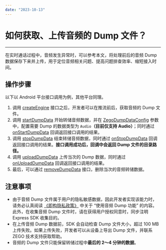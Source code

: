 ```yaml
---
date: "2023-10-13"
---
```

# 如何获取、上传音频的 Dump 文件？

- - -

在实时通话过程中，音频发生异常时，可以参考本文，将处理前后的音频 Dump 数据保存下来并上传，用于定位音频相关问题、提高问题排查效率、缩短接入时间。

## 操作步骤

以下以 Android 平台接口调用为例，其他平台同理。

1. 调用 [createEngine](https://doc-zh.zego.im/article/api?doc=Express_Video_SDK_API~java_android~class~ZegoExpressEngine#create-engine) 接口之后，开发者可以在推流前后，获取音频的 Dump 文件。
2. 调用 [startDumpData](https://doc-zh.zego.im/article/api?doc=Express_Video_SDK_API~java_android~class~ZegoExpressEngine#start-dump-data) 开始转储音频数据，并在 [ZegoDumpDataConfig](https://doc-zh.zego.im/article/api?doc=Express_Video_SDK_API~java_android~class~ZegoDumpDataConfig) 参数中，配置需要 Dump 的数据类型为 `Audio`**（目前仅支持 Audio）**；同时通过 [onStartDumpData](https://doc-zh.zego.im/article/api?doc=Express_Video_SDK_API~java_android~class~IZegoEventHandler#on-start-dump-data) 回调返回接口调用的结果。
3. 调用 [stopDumpData](https://doc-zh.zego.im/article/api?doc=Express_Video_SDK_API~java_android~class~ZegoExpressEngine#stop-dump-data) 结束转储音频数据，同时通过 [onStopDumpData](https://doc-zh.zego.im/article/api?doc=Express_Video_SDK_API~java_android~class~IZegoEventHandler#on-stop-dump-data) 回调返回接口调用的结果。**接口调用成功后，回调中会返回 Dump 文件的目录路径。**
4. 调用 [uploadDumpData](https://doc-zh.zego.im/article/api?doc=Express_Video_SDK_API~java_android~class~ZegoExpressEngine#upload-dump-data) 上传当次的 Dump 数据，同时通过 [onUploadDumpData](https://doc-zh.zego.im/article/api?doc=Express_Video_SDK_API~java_android~class~IZegoEventHandler#on-upload-dump-data) 回调返回接口调用的结果。
5. 最后，可以通过 [removeDumpData](https://doc-zh.zego.im/article/api?doc=Express_Video_SDK_API~java_android~class~ZegoExpressEngine#remove-dump-data) 接口，删除当次的音频转储数据。

## 注意事项

- 由于音频 Dump 文件属于用户的隐私敏感数据，因此开发者实现该能力时，请务必认真阅读 [《即构隐私政策》](https://www.zego.im/privacy) 中关于 “使用音频 Dump 功能” 的内容。此外，在收集音频 Dump 文件时，请在获得用户授权同意时，同步注明 Express SDK 收集目的。
- 在上传音频 Dump 数据前，SDK 会自动检查 Dump 文件大小，超过 100 MB 上传失败。如果上传失败，开发者可以从设备上导出 Dump 文件，并联系 ZEGO 技术支持获取帮助。
- 音频的 Dump 文件只能保留转储过程中**最后的 2～4 分钟的数据**。